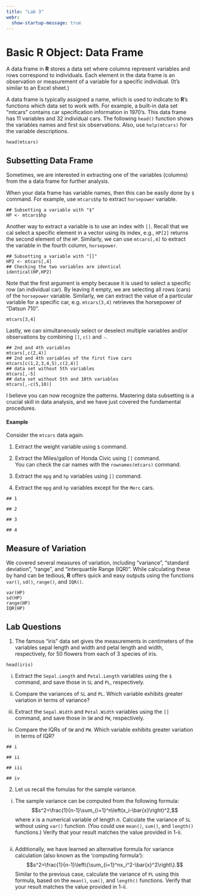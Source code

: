 ```yaml
---
title: "Lab 3"
webr:
  show-startup-message: true
---
```


# Basic **R** Object: Data Frame

A data frame in **R** stores a data set where columns represent variables and rows correspond to individuals. Each element in the data frame is an observation or measurement of a variable for a specific individual. (It’s similar to an Excel sheet.)

A data frame is typically assigned a name, which is used to indicate to **R**'s functions which data set to work with. For example, a built-in data set "mtcars" contains car specification information in 1970's. This data frame has 11 variables and 32 individual cars. The following $\texttt{head()}$ function shows the variables names and first six observations. Also, use $\texttt{help(mtcars)}$ for the variable descriptions.

```webr-r
head(mtcars)
```

## Subsetting Data Frame

Sometimes, we are interested in extracting one of the variables (columns) from the a data frame for further analysis.

When your data frame has variable names, then this can be easily done by $\texttt{\$}$ command. For example, use $\texttt{mtcars\$hp}$ to extract $\texttt{horsepower}$ variable.

```webr-r
## Subsetting a variable with "$"
HP <- mtcars$hp
```

Another way to extract a variable is to use an index with $\texttt{[]}$. Recall that we cal select a specific element in a vector using its index, e.g., $\texttt{HP[2]}$ returns the second element of the $\texttt{HP}$. Similarly, we can use $\texttt{mtcars[,4]}$ to extract the variable in the fourth column, $\texttt{horsepower}$.

```webr-r
## Subsetting a variable with "[]"
HP2 <- mtcars[,4]
## Checking the two variables are identical
identical(HP,HP2)
```

Note that the first argument is empty because it is used to select a specific row (an individual car). By leaving it empty, we are selecting all rows (cars) of the $\texttt{horsepower}$ variable. Similarly, we can extract the value of a particular variable for a specific car, e.g. $\texttt{mtcars[3,4]}$ retrieves the horsepower of "Datsun 710".

```webr-r
mtcars[3,4]
```

Lastly, we can simultaneously select or deselect multiple variables and/or observations by combining $\texttt{[]}$, $\texttt{c()}$ and $\texttt{-}$.

```webr-r
## 2nd and 4th variables
mtcars[,c(2,4)]
## 2nd and 4th variables of the first five cars
mtcars[c(1,2,3,4,5),c(2,4)]
## data set without 5th variables
mtcars[,-5]
## data set without 5th and 10th variables
mtcars[,-c(5,10)]
```

I believe you can now recognize the patterns. Mastering data subsetting is a crucial skill in data analysis, and we have just covered the fundamental procedures.

#### Example

Consider the $\texttt{mtcars}$ data again.

1.  Extract the weight variable using $\texttt{\$}$ command.

2.  Extract the Miles/gallon of Honda Civic using $\texttt{[]}$ command.\
    You can check the car names with the $\texttt{rownames(mtcars)}$ command.

3.  Extract the $\texttt{mpg}$ and $\texttt{hp}$ variables using $\texttt{[]}$ command.

4.  Extract the $\texttt{mpg}$ and $\texttt{hp}$ variables except for the $\texttt{Merc}$ cars.

```webr-r
## 1

## 2

## 3

## 4

```

## Measure of Variation

We covered several measures of variation, including "variance", "standard deviation", "range", and "interquartile Range (IQR)". While calculating these by hand can be tedious, **R** offers quick and easy outputs using the functions $\texttt{var()}$, $\texttt{sd()}$, $\texttt{range()}$, and $\texttt{IQR()}$.

```webr-r
var(HP)
sd(HP)
range(HP)
IQR(HP)
```

## Lab Questions

1.  The famous "iris" data set gives the measurements in centimeters of the variables sepal length and width and petal length and width, respectively, for 50 flowers from each of 3 species of iris.

```webr-r
head(iris)
```

i)  Extract the $\texttt{Sepal.Length}$ and $\texttt{Petal.Length}$ variables using the $\texttt{\$}$ command, and save those in $\texttt{SL}$ and $\texttt{PL}$, respectively.

ii) Compare the variances of $\texttt{SL}$ and $\texttt{PL}$. Which variable exhibits greater variation in terms of variance?

iii) Extract the $\texttt{Sepal.Width}$ and $\texttt{Petal.Width}$ variables using the $\texttt{[]}$ command, and save those in $\texttt{SW}$ and $\texttt{PW}$, respectively.

iv) Compare the IQRs of $\texttt{SW}$ and $\texttt{PW}$. Which variable exhibits greater variation in terms of IQR?

```webr-r
## i

## ii

## iii

## iv

```

<!-- -->

2.  Let us recall the fomulas for the sample variance.

```{=html}
<!-- -->
```
i)  The sample variance can be computed from the following formula: $$s^2=\frac{1}{n-1}\sum_{i=1}^n\left(x_i-\bar{x}\right)^2,$$ where $x$ is a numerical variable of length $n$. Calculate the variance of $\texttt{SL}$ without using $\texttt{var()}$ function. (You could use $\texttt{mean()}$, $\texttt{sum()}$, and $\texttt{length()}$ functions.) Verify that your result matches the value provided in 1-ii.

```webr-r

```

ii) Additionally, we have learned an alternative formula for variance calculation (also known as the 'computing formula'): $$s^2=\frac{1}{n-1}\left\{\sum_{i=1}^nx_i^2-\bar{x}^2\right\}.$$ Similar to the previous case, calculate the variance of $\texttt{PL}$ using this formula, based on the $\texttt{mean()}$, $\texttt{sum()}$, and $\texttt{length()}$ functions. Verify that your result matches the value provided in 1-ii.

```webr-r

```
